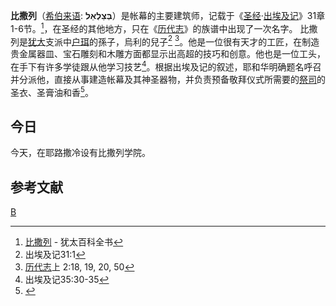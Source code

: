 <!-- {{for|the school of art|Bezalel Academy of Art and Design}} -->
'''比撒列'''（[[希伯来语|希伯来语]]: '''בְּצַלְאֵל'''）是帐幕的主要建筑师，记载于《[[圣经|圣经]]·[[出埃及记|出埃及记]]》31章1-6节。<ref>[http://www.jewishencyclopedia.com/view.jsp?artid=1005&letter=B&search=Bezalel 比撒列] {{Wayback|url=http://www.jewishencyclopedia.com/view.jsp?artid=1005&letter=B&search=Bezalel |date=20110916142923 }} - 犹太百科全书</ref>，在圣经的其他地方，只在《[[历代志|历代志]]》的族谱中出现了一次名字。<!--  but according to [[cuneiform_script|cuneiform]] inscriptions a variant form of the same, "Ẓil-Bêl," was bear borne by a king of Gaza who was a contemporary of [[Hezekiah|Hezekiah]] and [[Manasseh|Manasseh]]. Apparently it means "in the shadow [protection] of El." --> 比撒列是[[犹大|犹大]]支派中[[户珥|户珥]]的孫子，烏利的兒子<ref>出埃及记31:1</ref> <ref>[[历代志|历代志]]上 2:18, 19, 20, 50</ref>。他是一位很有天才的工匠，在制造贵金属器皿、宝石雕刻和木雕方面都显示出高超的技巧和创意。他也是一位工头，在手下有许多学徒跟从他学习技艺<ref>出埃及记35:30-35</ref>。根据出埃及记的叙述，耶和华明确题名呼召并分派他，直接从事建造帐幕及其神圣器物，并负责预备敬拜仪式所需要的[[祭司|祭司]]的圣衣、圣膏油和香<ref>{{Cite web |url=http://www.newadvent.org/cathen/02526d.htm |title=天主教百科全书：比撒列 |access-date=2007-05-14 |archive-date=2018-11-03 |archive-url=https://web.archive.org/web/20181103094313/http://www.newadvent.org/cathen/02526d.htm |dead-url=no }}</ref>。
<!-- ==In Rabbinical Literature==
The rabbinical tradition relates that when God determined to appoint Bezalel architect of the desert Tabernacle, He asked [[摩西|摩西]] whether the choice were agreeable to him, and received the reply: "Lord, if he is acceptable to Thee, surely he must be so to me!" At God's command, however, the choice was referred to the people for approval and was endorsed by them. Moses thereupon commanded Bezalel to set about making the Tabernacle, the holy [[Ark_of_the_Covenant|Ark]], and the sacred utensils. It is to be noted, however, that Moses mentioned these in somewhat inverted order, putting the Tabernacle last (compare Exodus 25:10, 26:1 et seq., with Exodus 31:1-10). Bezalel sagely suggested to him that men usually build the house first and afterward provide the furnishings; but that, inasmuch as Moses had ordered the Tabernacle to be built last, there was probably some mistake and God's command must have run differently. Moses was so pleased with this acuteness that he complimented Bezalel by saying that, true to his name, he must have dwelt "in the very shadow of God" ([[Hebrew_(language)|Hebrew]], "beẓel El"). Compare also Philo, "Leg. Alleg."

Bezalel possessed such great wisdom that he could combine those letters of the alphabet with which heaven and earth were created; this being the meaning of the statement (Exodus 31:3): "I have filled him . . . with wisdom and knowledge," which were the implements by means of which God created the world, as stated in [[Book_of_Proverbs|Proverbs]] 3:19, 20 (Berakhot  55a). By virtue of his profound wisdom, Bezalel succeeded in erecting a sanctuary which seemed a fit abiding-place for God, who is so exalted in time and space (Exodus R. 34:1; Numbers R. 12:3; Midrash Teh. 91). The candlestick of the sanctuary was of so complicated a nature that Moses could not comprehend it, although God twice showed him a heavenly model; but when he described it to Bezalel, the latter understood immediately, and made it at once; whereupon Moses expressed his admiration for the quick wisdom of Bezalel, saying again that he must have been "in the shadow of God" (Hebrew, "beẓel El") when the heavenly models were shown him (Numbers R. 15:10; compare Exodus R. 1. 2; Berakhot  l.c.). Bezalel is said to have been only thirteen years of age when he accomplished his great work (Sanhedrin  69b); he owed his wisdom to the merits of pious parents; his grandfather being Hur and his grandmother Miriam, he was thus a grand-nephew of Moses (Exodus R. 48:3, 4). -->

== 今日 ==
<!-- The tradition of craftsmanship was revived by [[Boris_Schatz|Boris Schatz]] who founded [[Bezalel_Academy|Bezalel Academy]]. -->
今天，在耶路撒冷设有比撒列学院。

== 参考文献 ==
<div class="references-small">
<references />
</div>

[[Category:圣经人物|B]]